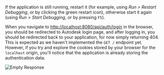 If the application is still running, restart it (for example, using _Run > Restart Debugging_,
or by clicking the green restart icon), otherwise start it again (using _Run > Start Debugging_,
or by pressing `F5`).

When you navigate to [http://localhost:8080/api/auth/login](http://localhost:8080/api/auth/login)
in the browser, you should be redirected to Autodesk login page, and after logging in, you should
be redirected back to your application, for now simply returning 404. This is expected as we haven't
implemented the `GET /` endpoint yet. However, if you try and explore the cookies stored
by your browser for the `localhost` origin, you'll notice that the application is already storing
the authentication data.

![Empty Response](./empty-response.png)
